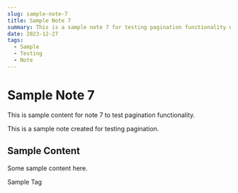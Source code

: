 ```yaml
---
slug: sample-note-7
title: Sample Note 7
summary: This is a sample note 7 for testing pagination functionality with multiple posts.
date: 2023-12-27
tags:
  - Sample
  - Testing
  - Note
---
```


# Sample Note 7

This is sample content for note 7 to test pagination functionality.

<Callout type="info" title="Sample Note">
This is a sample note created for testing pagination.
</Callout>

## Sample Content

Some sample content here.

<Pill variant="default">Sample Tag</Pill>
